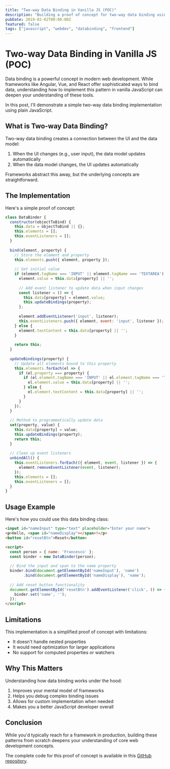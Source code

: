 ```yaml
---
title: "Two-way Data Binding in Vanilla JS (POC)"
description: "Building a proof of concept for two-way data binding using plain JavaScript without any frameworks."
pubDate: 2019-02-02T00:00:00Z
featured: false
tags: ["javascript", "webdev", "databinding", "frontend"]
---
```


# Two-way Data Binding in Vanilla JS (POC)

Data binding is a powerful concept in modern web development. While frameworks like Angular, Vue, and React offer sophisticated ways to bind data, understanding how to implement this pattern in vanilla JavaScript can deepen your understanding of these tools.

In this post, I'll demonstrate a simple two-way data binding implementation using plain JavaScript.

## What is Two-way Data Binding?

Two-way data binding creates a connection between the UI and the data model:

1. When the UI changes (e.g., user input), the data model updates automatically
2. When the data model changes, the UI updates automatically

Frameworks abstract this away, but the underlying concepts are straightforward.

## The Implementation

Here's a simple proof of concept:

```javascript
class DataBinder {
  constructor(objectToBind) {
    this.data = objectToBind || {};
    this.elements = [];
    this.eventListeners = [];
  }
  
  bind(element, property) {
    // Store the element and property
    this.elements.push({ element, property });
    
    // Set initial value
    if (element.tagName === 'INPUT' || element.tagName === 'TEXTAREA') {
      element.value = this.data[property] || '';
      
      // Add event listener to update data when input changes
      const listener = () => {
        this.data[property] = element.value;
        this.updateBindings(property);
      };
      
      element.addEventListener('input', listener);
      this.eventListeners.push({ element, event: 'input', listener });
    } else {
      element.textContent = this.data[property] || '';
    }
    
    return this;
  }
  
  updateBindings(property) {
    // Update all elements bound to this property
    this.elements.forEach(el => {
      if (el.property === property) {
        if (el.element.tagName === 'INPUT' || el.element.tagName === 'TEXTAREA') {
          el.element.value = this.data[property] || '';
        } else {
          el.element.textContent = this.data[property] || '';
        }
      }
    });
  }
  
  // Method to programmatically update data
  set(property, value) {
    this.data[property] = value;
    this.updateBindings(property);
    return this;
  }
  
  // Clean up event listeners
  unbindAll() {
    this.eventListeners.forEach(({ element, event, listener }) => {
      element.removeEventListener(event, listener);
    });
    this.elements = [];
    this.eventListeners = [];
  }
}
```

## Usage Example

Here's how you could use this data binding class:

```html
<input id="nameInput" type="text" placeholder="Enter your name">
<p>Hello, <span id="nameDisplay"></span>!</p>
<button id="resetBtn">Reset</button>

<script>
  const person = { name: 'Francesco' };
  const binder = new DataBinder(person);
  
  // Bind the input and span to the name property
  binder.bind(document.getElementById('nameInput'), 'name')
        .bind(document.getElementById('nameDisplay'), 'name');
  
  // Add reset button functionality
  document.getElementById('resetBtn').addEventListener('click', () => {
    binder.set('name', '');
  });
</script>
```

## Limitations

This implementation is a simplified proof of concept with limitations:

- It doesn't handle nested properties
- It would need optimization for larger applications
- No support for computed properties or watchers

## Why This Matters

Understanding how data binding works under the hood:

1. Improves your mental model of frameworks
2. Helps you debug complex binding issues
3. Allows for custom implementation when needed
4. Makes you a better JavaScript developer overall

## Conclusion

While you'd typically reach for a framework in production, building these patterns from scratch deepens your understanding of core web development concepts.

The complete code for this proof of concept is available in this [GitHub repository](https://github.com/phoinixi/vanilla-data-binding). 